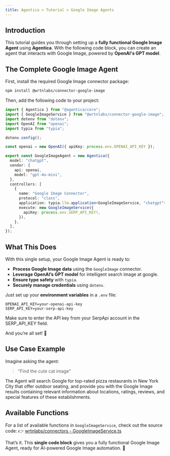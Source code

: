 ```yaml
---
title: Agentica > Tutorial > Google Image Agents
---
```


## Introduction

This tutorial guides you through setting up a **fully functional Google Image Agent** using **Agentica**. With the following code block, you can create an agent that interacts with Google Image, powered by **OpenAI's GPT model**.

## The Complete Google Image Agent

First, install the required Google Image connector package:

```bash
npm install @wrtnlabs/connector-google-image
```

Then, add the following code to your project:

```typescript
import { Agentica } from "@agentica/core";
import { GoogleImageService } from "@wrtnlabs/connector-google-image";
import dotenv from "dotenv";
import OpenAI from "openai";
import typia from "typia";

dotenv.config();

const openai = new OpenAI({ apiKey: process.env.OPENAI_API_KEY });

export const GoogleImageAgent = new Agentica({
  model: "chatgpt",
  vendor: {
    api: openai,
    model: "gpt-4o-mini",
  },
  controllers: [
    {
      name: "Google Image Connector",
      protocol: "class",
      application: typia.llm.application<GoogleImageService, "chatgpt">(),
      execute: new GoogleImageService({
        apiKey: process.env.SERP_API_KEY!,
      }),
    },
  ],
});
```

## What This Does

With this single setup, your Google Image Agent is ready to:

- **Process Google Image data** using the `GoogleImage` connector.
- **Leverage OpenAI’s GPT model** for intelligent search image at google.
- **Ensure type safety** with `typia`.
- **Securely manage credentials** using `dotenv`.

Just set up your **environment variables** in a `.env` file:

```env
OPENAI_API_KEY=your-openai-api-key
SERP_API_KEY=your-serp-api-key
```

Make sure to enter the API key from your SerpApi account in the SERP_API_KEY field.

And you’re all set! 🎉

## Use Case Example

Imagine asking the agent:

> "Find the cute cat image"

The Agent will search Google for top-rated pizza restaurants in New York City that offer outdoor seating, and provide you with the Google Image results containing relevant information about locations, ratings, reviews, and special features of these establishments.
## Available Functions

For a list of available functions in `GoogleImageService`, check out the source code:
👉 [wrtnlabs/connectors - GoogleImageService.ts](https://github.com/wrtnlabs/connectors/blob/main/packages/google_image/src/google_image/GoogleImageService.ts)

That’s it. This **single code block** gives you a fully functional Google Image Agent, ready for AI-powered Google Image automation. 🚀